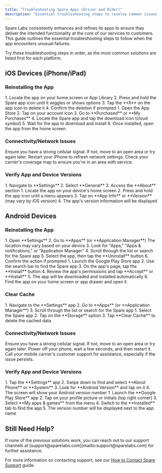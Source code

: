 ```yaml
---
title: "Troubleshooting Spare Apps (Driver and Rider)"
description: "Essential troubleshooting steps to resolve common issues with Spare's Driver and Rider mobile applications on iOS and Android devices."
---
```


Spare Labs consistently enhances and refines its apps to ensure they deliver the intended functionality at the core of our services to customers. This guide outlines the essential troubleshooting steps to follow when the app encounters unusual failures.

<Info>
Try these troubleshooting steps in order, as the most common solutions are listed first for each platform.
</Info>

## iOS Devices (iPhone/iPad)

### Reinstalling the App

<Steps>
  <Step title="Uninstall the App">
    1. Locate the app on your home screen or App Library
    2. Press and hold the Spare app icon until it wiggles or shows options
    3. Tap the **X** on the app icon to delete it
    4. Confirm the deletion if prompted
  </Step>
  
  <Step title="Reinstall from App Store">
    1. Open the App Store
    2. Tap on your account icon
    3. Go to **Purchased** or **My Purchases**
    4. Locate the Spare app and tap the download icon (cloud symbol)
    5. Wait for the app to download and install
    6. Once installed, open the app from the home screen
  </Step>
</Steps>

### Connectivity/Network Issues

<Accordion>
  <AccordionItem title="Check Signal Strength">
    Ensure you have a strong cellular signal. If not, move to an open area or try again later.
  </AccordionItem>
  
  <AccordionItem title="Restart Device">
    Restart your iPhone to refresh network settings.
  </AccordionItem>
  
  <AccordionItem title="Verify Carrier Coverage">
    Check your carrier's coverage map to ensure you're in an area with service.
  </AccordionItem>
</Accordion>

### Verify App and Device Versions

<CardGroup cols={2}>
  <Card title="iOS Version" icon="mobile">
    1. Navigate to **Settings**
    2. Select **General**
    3. Access the **About** section
  </Card>
  
  <Card title="App Version" icon="download">
    1. Locate the app on your device's home screen
    2. Press and hold the app icon until a menu appears
    3. Tap on **App Info** or **Version** (may vary by iOS version)
    4. The app's version information will be displayed
  </Card>
</CardGroup>

## Android Devices

### Reinstalling the App

<Steps>
  <Step title="Uninstall the App">
    1. Open **Settings**
    2. Go to **Apps** (or **Application Manager**)
       <Note>The location may vary based on your device</Note>
    3. Look for "Apps," "Apps & notifications," or "Application Manager"
    4. Scroll through the list or search for the Spare app
    5. Select the app, then tap the **Uninstall** button
    6. Confirm the action if prompted
  </Step>
  
  <Step title="Reinstall from Google Play Store">
    1. Launch the Google Play Store app
    2. Use the search bar to find the Spare app
    3. On the app's page, tap the **Install** button
    4. Review the app's permissions and tap **Accept** or **Install**
    5. The app will be downloaded and installed automatically
    6. Find the app on your home screen or app drawer and open it
  </Step>
</Steps>

### Clear Cache

<Steps>
  <Step title="Access App Settings">
    1. Navigate to the **Settings** app
    2. Go to **Apps** (or **Application Manager**)
    3. Scroll through the list or search for the Spare app
  </Step>
  
  <Step title="Clear Cache Data">
    1. Select the Spare app
    2. Tap on the **Storage** option
    3. Tap **Clear Cache** to delete the cached data
  </Step>
</Steps>

### Connectivity/Network Issues

<Accordion>
  <AccordionItem title="Check Signal Strength">
    Ensure you have a strong cellular signal. If not, move to an open area or try again later.
  </AccordionItem>
  
  <AccordionItem title="Restart Your Phone">
    Power off your phone, wait a few seconds, and then restart it.
  </AccordionItem>
  
  <AccordionItem title="Contact Your Carrier">
    Call your mobile carrier's customer support for assistance, especially if the issue persists.
  </AccordionItem>
</Accordion>

### Verify App and Device Versions

<CardGroup cols={2}>
  <Card title="Android Version" icon="android">
    1. Tap the **Settings** app
    2. Swipe down to find and select **About Phone** or **System**
    3. Look for **Android Version** and tap on it
    4. The screen will show your Android version number
  </Card>
  
  <Card title="App Version" icon="google-play">
    1. Launch the **Google Play Store** app
    2. Tap on your profile picture or initials (top right corner)
    3. Select **My apps & games** from the menu
    4. Switch to the **Installed** tab to find the app
    5. The version number will be displayed next to the app name
  </Card>
</CardGroup>

## Still Need Help?

<Warning>
If none of the previous solutions work, you can reach out to our support channels at [support@sparelabs.com](mailto:support@sparelabs.com) for further assistance.
</Warning>

For more information on contacting support, see our [How to Contact Spare Support](/help-center/general-support/how-to-contact-spare-support) guide.
